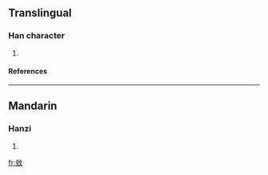{{see|敓}}

==Translingual==
===Han character===
{{Han char|rn=66|rad=攴|as=07|sn=11|four=|canj=金山人大 (CUOK), X金山人大 (XCUOK)}}
# {{defn|Han|sort=攴07}}
====References====
{{Han ref|kx=0472.051|hdz=21463.060|uh=655A|ud=25946}}

----
==Mandarin==
===Hanzi===
{{cmn-hanzi|pin=[[duó]] ([[duo2]]), [[liǎn]] ([[lian3]])|wg=to<sup>2</sup>, lien<sup>3</sup>}}
# {{defn|Mandarin}}

[[fr:敚]]